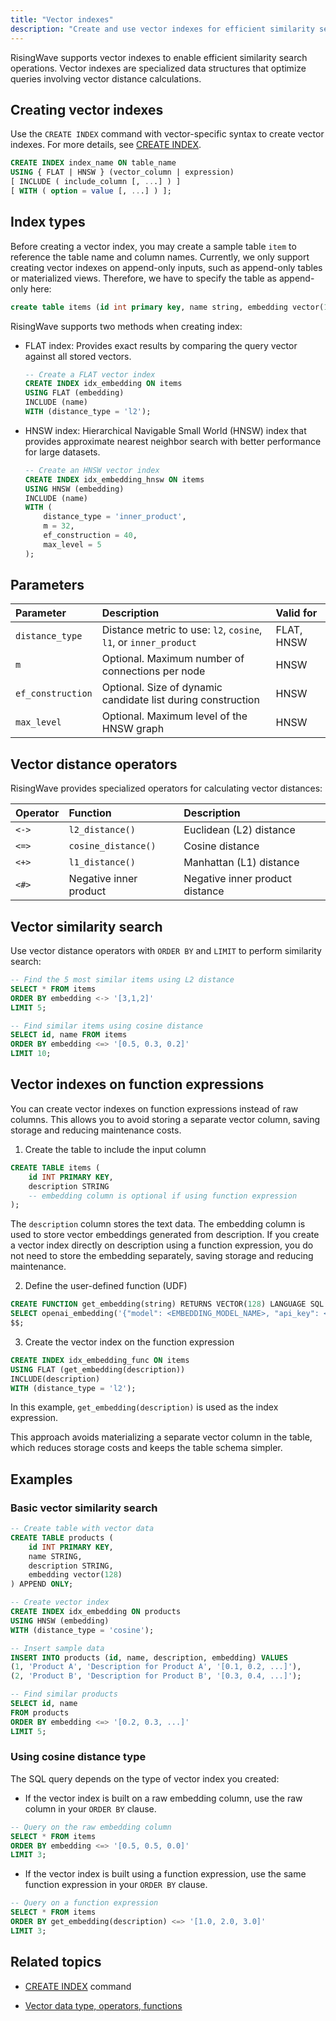 ```yaml
---
title: "Vector indexes"
description: "Create and use vector indexes for efficient similarity search operations in RisingWave."
---
```


RisingWave supports vector indexes to enable efficient similarity search operations. Vector indexes are specialized data structures that optimize queries involving vector distance calculations.

## Creating vector indexes

Use the `CREATE INDEX` command with vector-specific syntax to create vector indexes. For more details, see [CREATE INDEX](/sql/commands/sql-create-index).

```sql Syntax
CREATE INDEX index_name ON table_name 
USING { FLAT | HNSW } (vector_column | expression) 
[ INCLUDE ( include_column [, ...] ) ]
[ WITH ( option = value [, ...] ) ];
```

## Index types

Before creating a vector index, you may create a sample table `item` to reference the table name and column names. Currently, we only support creating vector indexes on append-only inputs, such as append-only tables or materialized views. Therefore, we have to specify the table as append-only here:

```sql
create table items (id int primary key, name string, embedding vector(128)) append only;
```

RisingWave supports two methods when creating index:

- FLAT index: Provides exact results by comparing the query vector against all stored vectors.

    ```sql
    -- Create a FLAT vector index
    CREATE INDEX idx_embedding ON items 
    USING FLAT (embedding) 
    INCLUDE (name) 
    WITH (distance_type = 'l2');
    ```

- HNSW index: Hierarchical Navigable Small World (HNSW) index that provides approximate nearest neighbor search with better performance for large datasets.


    ```sql
    -- Create an HNSW vector index
    CREATE INDEX idx_embedding_hnsw ON items 
    USING HNSW (embedding) 
    INCLUDE (name) 
    WITH (
        distance_type = 'inner_product', 
        m = 32, 
        ef_construction = 40, 
        max_level = 5
    );
    ```

## Parameters

| Parameter | Description | Valid for |
| :--- | :--- | :--- |
| `distance_type` | Distance metric to use: `l2`, `cosine`, `l1`, or `inner_product` | FLAT, HNSW |
| `m` | Optional. Maximum number of connections per node | HNSW |
| `ef_construction` | Optional. Size of dynamic candidate list during construction | HNSW |
| `max_level` | Optional. Maximum level of the HNSW graph | HNSW |

## Vector distance operators

RisingWave provides specialized operators for calculating vector distances:

| Operator | Function | Description |
| :--- | :--- | :--- |
| `<->` | `l2_distance()` | Euclidean (L2) distance |
| `<=>` | `cosine_distance()` | Cosine distance |
| `<+>` | `l1_distance()` | Manhattan (L1) distance |
| `<#>` | Negative inner product | Negative inner product distance |

## Vector similarity search

Use vector distance operators with `ORDER BY` and `LIMIT` to perform similarity search:

```sql
-- Find the 5 most similar items using L2 distance
SELECT * FROM items 
ORDER BY embedding <-> '[3,1,2]' 
LIMIT 5;

-- Find similar items using cosine distance
SELECT id, name FROM items 
ORDER BY embedding <=> '[0.5, 0.3, 0.2]' 
LIMIT 10;
```

## Vector indexes on function expressions

You can create vector indexes on function expressions instead of raw columns. This allows you to avoid storing a separate vector column, saving storage and reducing maintenance costs.

1. Create the table to include the input column

```sql
CREATE TABLE items (
    id INT PRIMARY KEY,
    description STRING
    -- embedding column is optional if using function expression
);
```

The `description` column stores the text data. The embedding column is used to store vector embeddings generated from description. If you create a vector index directly on description using a function expression, you do not need to store the embedding separately, saving storage and reducing maintenance.

2. Define the user-defined function (UDF)

```sql
CREATE FUNCTION get_embedding(string) RETURNS VECTOR(128) LANGUAGE SQL AS $$
SELECT openai_embedding('{"model": <EMBEDDING_MODEL_NAME>, "api_key": <API_KEY>}'::jsonb, $1)::vector(128);
$$;
```

3. Create the vector index on the function expression

```sql
CREATE INDEX idx_embedding_func ON items
USING FLAT (get_embedding(description))
INCLUDE(description)
WITH (distance_type = 'l2');
```

In this example, `get_embedding(description)` is used as the index expression.

This approach avoids materializing a separate vector column in the table, which reduces storage costs and keeps the table schema simpler.

## Examples

### Basic vector similarity search

```sql
-- Create table with vector data
CREATE TABLE products (
    id INT PRIMARY KEY,
    name STRING,
    description STRING,
    embedding vector(128)
) APPEND ONLY;

-- Create vector index
CREATE INDEX idx_embedding ON products
USING HNSW (embedding)
WITH (distance_type = 'cosine');

-- Insert sample data
INSERT INTO products (id, name, description, embedding) VALUES
(1, 'Product A', 'Description for Product A', '[0.1, 0.2, ...]'),
(2, 'Product B', 'Description for Product B', '[0.3, 0.4, ...]');

-- Find similar products
SELECT id, name
FROM products
ORDER BY embedding <=> '[0.2, 0.3, ...]'
LIMIT 5;
```

### Using cosine distance type

The SQL query depends on the type of vector index you created:

- If the vector index is built on a raw embedding column, use the raw column in your `ORDER BY` clause.

```sql
-- Query on the raw embedding column
SELECT * FROM items
ORDER BY embedding <=> '[0.5, 0.5, 0.0]' 
LIMIT 3;
```

- If the vector index is built using a function expression, use the same function expression in your `ORDER BY` clause.

```sql
-- Query on a function expression
SELECT * FROM items
ORDER BY get_embedding(description) <=> '[1.0, 2.0, 3.0]'
LIMIT 3;
```

## Related topics

- [CREATE INDEX](/sql/commands/sql-create-index) command

- [Vector data type, operators, functions](/sql/data-types/vector)
